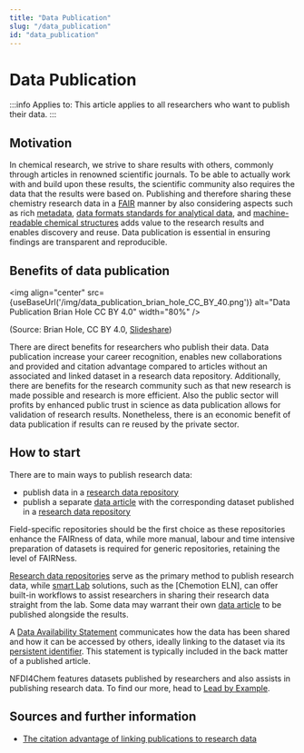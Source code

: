 ```yaml
---
title: "Data Publication"
slug: "/data_publication"
id: "data_publication"
---
```



# Data Publication

:::info Applies to:
This article applies to all researchers who want to publish their data.
:::

## Motivation

In chemical research, we strive to share results with others, commonly through articles in renowned scientific journals. To be able to actually work with and build upon these results, the scientific community also requires the data that the results were based on. Publishing and therefore sharing these chemistry research data in a [FAIR](/docs/fair) manner by also considering aspects such as rich [metadata](/docs/metadata), [data formats standards for analytical data](/docs/format_standards), and [machine-readable chemical structures](/docs/machine-readable_chemical_structures) adds value to the research results and enables discovery and reuse. Data publication is essential in ensuring findings are transparent and reproducible.

## Benefits of data publication

<img align="center" src={useBaseUrl('/img/data_publication_brian_hole_CC_BY_40.png')} alt="Data Publication Brian Hole CC BY 4.0" width="80%" />

(Source: Brian Hole, CC BY 4.0, [Slideshare](https://www.slideshare.net/brianhole/the-journal-of-open-archaeology-data-and-prime-incentivising-open-data-archiving))

There are direct benefits for researchers who publish their data. Data publication increase your career recognition, enables new collaborations and provided and citation advantage compared to articles without an associated and linked dataset in a research data repository. Additionally, there are benefits for the research community such as that new research is made possible and research is more efficient. Also the public sector will profits by enhanced public trust in science as data publication allows for validation of research results. Nonetheless, there is an economic benefit of data publication if results can re reused by the private sector.

## How to start

There are to main ways to publish research data:

- publish data in a [research data repository](/docs/repositories/)
- publish a separate [data article](/docs/data_articles/) with the corresponding dataset published in a [research data repository](/docs/repositories/)

Field-specific repositories should be the first choice as these repositories enhance the FAIRness of data, while more manual, labour and time intensive preparation of datasets is required for generic repositories, retaining the level of FAIRNess.

[Research data repositories](/docs/repositories) serve as the primary method to publish research data, while [smart Lab](/docs/smartlab) solutions, such as the [Chemotion ELN], can offer built-in workflows to assist researchers in sharing their research data straight from the lab. <!-- or: straight from the ELN? --> Some data may warrant their own [data article](/docs/data_articles) to be published alongside the results. 

A [Data Availability Statement](/docs/data_availability_statement) communicates how the data has been shared and how it can be accessed by others, ideally linking to the dataset via its [persistent identifier](/docs/identifiers). <!-- leave out "ideally"?--> This statement is typically included in the back matter of a published article. <!-- include more information on linking datasets to published artciles onc we have best practice examples (De Gruyter pilot)-->

NFDI4Chem features datasets published by researchers and also assists in publishing research data. To find our more, head to [Lead by Example](/docs/lbe-intro).

## Sources and further information

- [The citation advantage of linking publications to research data](https://doi.org/10.1371/journal.pone.0230416)